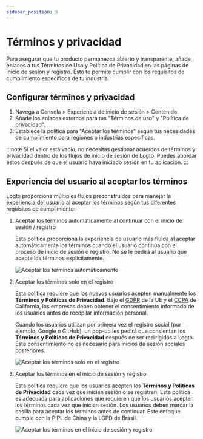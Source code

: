 ```yaml
---
sidebar_position: 5
---
```


# Términos y privacidad

Para asegurar que tu producto permanezca abierto y transparente, añade enlaces a tus Términos de Uso y Política de Privacidad en las páginas de inicio de sesión y registro. Esto te permite cumplir con los requisitos de cumplimiento específicos de tu industria.

## Configurar términos y privacidad

1. Navega a <CloudLink to="/sign-in-experience/content">Consola > Experiencia de inicio de sesión > Contenido</CloudLink>.
2. Añade los enlaces externos para tus "Términos de uso" y "Política de privacidad".
3. Establece la política para "Aceptar los términos" según tus necesidades de cumplimiento para regiones o industrias específicas.

:::note
Si el valor está vacío, no necesitas gestionar acuerdos de términos y privacidad dentro de los flujos de inicio de sesión de Logto. Puedes abordar estos después de que el usuario haya iniciado sesión en tu aplicación.
:::

## Experiencia del usuario al aceptar los términos

Logto proporciona múltiples flujos preconstruidos para manejar la experiencia del usuario al aceptar los términos según tus diferentes requisitos de cumplimiento:

1. Aceptar los términos automáticamente al continuar con el inicio de sesión / registro

   Esta política proporciona la experiencia de usuario más fluida al aceptar automáticamente los términos cuando el usuario continúa con el proceso de inicio de sesión o registro.
   No se le pedirá al usuario que acepte los términos explícitamente.

   ![Aceptar los términos automáticamente](./assets/auto-agree-to-terms.png)

2. Aceptar los términos solo en el registro

   Esta política requiere que los nuevos usuarios acepten manualmente los **Términos y Políticas de Privacidad**. Bajo el [GDPR](https://gdpr-info.eu/art-4-gdpr/) de la UE y el [CCPA](https://oag.ca.gov/privacy/ccpa) de California, las empresas deben obtener el consentimiento informado de los usuarios antes de recopilar información personal.

   Cuando los usuarios utilizan por primera vez el registro social (por ejemplo, Google o GitHub), un pop-up les pedirá que consientan los **Términos y Políticas de Privacidad** después de ser redirigidos a Logto. Este consentimiento no es necesario para inicios de sesión sociales posteriores.

   ![Aceptar los términos solo en el registro](./assets/sign-up-only-agree-to-terms.png)

3. Aceptar los términos en el inicio de sesión y registro

   Esta política requiere que los usuarios acepten los **Términos y Políticas de Privacidad** cada vez que inicien sesión o se registren. Esta política es adecuada para aplicaciones que requieren que los usuarios acepten los términos cada vez que inician sesión. Los usuarios deben marcar la casilla para aceptar los términos antes de continuar. Este enfoque cumple con la PIPL de China y la LGPD de Brasil.

   ![Aceptar los términos en el inicio de sesión y registro](./assets/sign-in-agree-to-terms.png)
